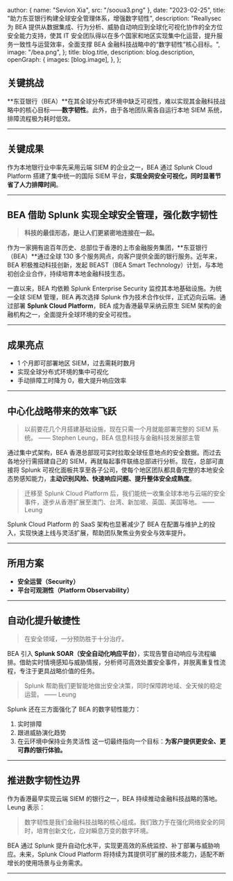 
  author: { name: "Sevion Xia", src: "/sooua3.png" },
  date: "2023-02-25",
  title: "助力东亚银行构建全球安全管理体系，增强数字韧性",
  description:
    "Reallysec 为 BEA 提供从数据集成、行为分析、威胁自动响应到全球化可视化协作的全方位安全能力支持，使其 IT 安全团队得以在多个国家和地区实现集中化运营，提升服务一致性与运营效率，全面支撑 BEA 金融科技战略中的“数字韧性”核心目标。",
  image:
    "/bea.png",
};
  title: blog.title,
  description: blog.description,
  openGraph: {
    images: [blog.image],
  },
};


## 关键挑战

\*\*东亚银行（BEA）\*\*在其全球分布式环境中缺乏可视性，难以实现其金融科技战略中的核心目标——**数字韧性**。此外，由于各地团队需各自运行本地 SIEM 系统，排障流程极为耗时低效。

---

## 关键成果

作为本地银行业中率先采用云端 SIEM 的企业之一，BEA 通过 Splunk Cloud Platform 搭建了集中统一的国际 SIEM 平台，**实现全网安全可视化，同时显著节省了人力排障时间**。

---

## BEA 借助 Splunk 实现全球安全管理，强化数字韧性

> **科技的最佳形态，是让人们更紧密地连接在一起。**

作为一家拥有逾百年历史、总部位于香港的上市金融服务集团，\*\*东亚银行（BEA）\*\*通过全球 130 多个服务网点，向客户提供全面的银行服务。近年来，BEA 积极推动科技创新，发起 BEAST（BEA Smart Technology）计划，与本地初创企业合作，持续培育本地金融科技生态。

一直以来，BEA 均依赖 Splunk Enterprise Security 监控其本地基础设施。为统一全球 SIEM 管理，BEA 再次选择 Splunk 作为技术合作伙伴，正式迈向云端。通过部署 **Splunk Cloud Platform**，BEA 成为香港最早采纳云原生 SIEM 架构的金融机构之一，全面提升全球环境的安全可视性。

---

## 成果亮点

* 1 个月即可部署地区 SIEM，过去需耗时数月
* 实现全球分布式环境的集中可视化
* 手动排障工时降为 0，极大提升响应效率

---

## 中心化战略带来的效率飞跃

> 以前要花几个月搭建基础设施，现在只需一个月就能部署完整的 SIEM 系统。
> —— Stephen Leung，BEA 信息科技与金融科技发展部主管

通过集中式架构，BEA 香港总部现可实时拉取全球任意地点的安全数据。而过去各地分行需搭建自己的 SIEM，再就每起事件联络总部进行分析。现在，总部可直接将 Splunk 可视化面板共享至各子公司，使每个地区团队都具备完整的本地安全态势感知能力，**主动识别风险、快速响应问题、提升整体安全成熟度**。

> 迁移至 Splunk Cloud Platform 后，我们能统一收集全球本地与云端的安全事件，逐步从香港扩展至澳门、台湾、新加坡、英国、美国等地。
> —— Leung

Splunk Cloud Platform 的 SaaS 架构也显著减少了 BEA 在配置与维护上的投入，实现快速上线与灵活扩展，帮助团队聚焦业务安全与效率提升。

---

## 所用方案

* **安全运营（Security）**
* **平台可观测性（Platform Observability）**

---

## 自动化提升敏捷性

> 在安全领域，一分预防胜于十分治疗。

BEA 引入 **Splunk SOAR（安全自动化响应平台）**，实现告警自动响应与流程编排。借助实时情境感知与威胁情报，分析师可高效处置安全事件，并脱离重复性流程，专注于更具战略价值的任务。

> Splunk 帮助我们更智能地做出安全决策，同时保障跨地域、全天候的稳定运营。
> —— Leung

Splunk 还在三方面强化了 BEA 的数字韧性能力：

1. 实时排障
2. 跟进威胁演化趋势
3. 在云环境中保持业务灵活性
   这一切最终指向一个目标：**为客户提供更安全、更可靠的银行体验。**

---

## 推进数字韧性边界

作为香港最早实现云端 SIEM 的银行之一，BEA 持续推动金融科技战略的落地。Leung 表示：

> 数字韧性是我们金融科技战略的核心组成。我们致力于在强化网络安全的同时，培育创新文化，应对瞬息万变的数字环境。

BEA 通过 Splunk 提升自动化水平，实现更高效的系统监控、补丁部署与威胁响应。未来，Splunk Cloud Platform 将持续为其提供可扩展的技术能力，适配不断增长的使用场景与业务需求。

---

